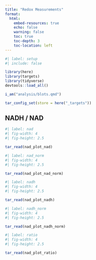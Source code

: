 ```yaml
---
title: "Redox Measurements"
format: 
  html:
    embed-resources: true 
    echo: false
    warning: false
    toc: true
    toc-depth: 3
    toc-location: left
---
```


```r
#| label: setup
#| include: false

library(here)
library(targets)
library(tidyverse)
devtools::load_all()

i_am("analysis/blots.qmd")

tar_config_set(store = here("_targets"))
```

## NADH / NAD

```r
#| label: nad
#| fig-width: 4
#| fig-height: 2.5

tar_read(nad_plot_nad)
```

```r
#| label: nad_norm
#| fig-width: 4
#| fig-height: 2.5

tar_read(nad_plot_nad_norm)
```

```r
#| label: nadh
#| fig-width: 4
#| fig-height: 2.5

tar_read(nad_plot_nadh)
```

```r
#| label: nadh_norm
#| fig-width: 4
#| fig-height: 2.5

tar_read(nad_plot_nadh_norm)
```

```r
#| label: ratio
#| fig-width: 4
#| fig-height: 2.5

tar_read(nad_plot_ratio)
```
